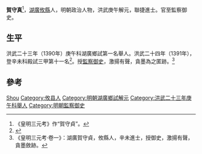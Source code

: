 '''賀守真'''<ref>《皇明三元考》作“賀守貞”。</ref>，[[湖廣|湖廣]][[攸縣|攸縣]]人，明朝政治人物，洪武庚午解元，聯捷進士。官至監察御史。

== 生平 ==
洪武二十三年（1390年）庚午科湖廣鄉試第一名舉人。洪武二十四年（1391年），登辛未科殿試三甲第十一名<ref>{{cite book|author=(清)[[李周望|李周望]]|title=《明清曆科進士題名碑錄》|pages=53頁}}</ref>。授[[監察御史|監察御史]]，激揚有聲，貪墨為之匿跡。<ref>《皇明三元考·卷一》：湖廣賀守貞，攸縣人，辛未進士，授御史，激揚有聲，貪墨斂跡。</ref>

== 參考 ==
{{reflist}}

{{明朝人物小作品}}
{{洪武二十四年辛未科殿試金榜}}

{{Authority control}}
{{DEFAULTSORT:He賀}}
[[Category:贺姓|Shou]]
[[Category:攸县人|Category:攸县人]]
[[Category:明朝湖廣鄉試解元|Category:明朝湖廣鄉試解元]]
[[Category:洪武二十三年庚午科舉人|Category:洪武二十三年庚午科舉人]]
[[Category:明朝監察御史|Category:明朝監察御史]]